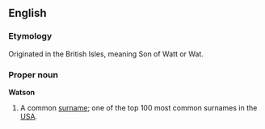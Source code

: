 ==English==

===Etymology===
Originated in the British Isles, meaning Son of Watt or Wat. 

===Proper noun===
'''Watson'''
#A common [[surname]]; one of the top 100 most common surnames in the [[USA]].